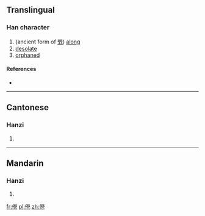 ==Translingual==

===Han character===
{{Han char|rn=9|rad=人|as=12|sn=14|four=|canj=OFFN|ids=⿰亻焭}}

# (ancient form of [[煢]]) [[along]]
# [[desolate]]
# [[orphaned]]

====References====
* {{Han ref|kx=0118.030|hdz=10222.030|uh=348C|ud=13452}}

----

==Cantonese==

===Hanzi===
{{yue-hanzi|jyut=[[king4]]|y=king4}}

# {{defn|lang=yue|sort=人12}}

----

==Mandarin==

===Hanzi===
{{cmn-hanzi|pin=[[qióng]] ([[qiong2]])|wg=ch'iung<sup>2</sup>}}

# {{defn|lang=cmn|sort=人12}}

[[fr:㒌]]
[[pl:㒌]]
[[zh:㒌]]